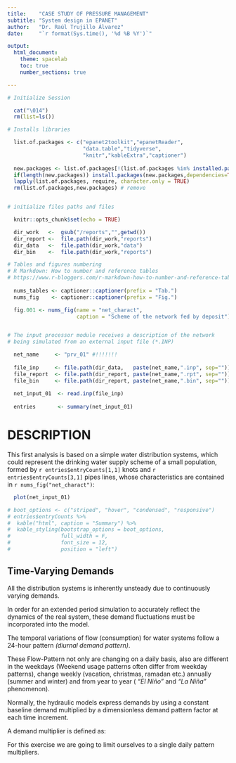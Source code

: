 ```yaml
---
title:    "CASE STUDY OF PRESSURE MANAGEMENT"
subtitle: "System design in EPANET"
author:   "Dr. Raúl Trujillo Álvarez"
date:     "`r format(Sys.time(), '%d %B %Y')`"

output: 
  html_document:
    theme: spacelab
    toc: true
    number_sections: true

---
```


```r

# Initialize Session

  cat("\014")
  rm(list=ls()) 

# Installs libraries 

  list.of.packages <- c("epanet2toolkit","epanetReader",
                        "data.table","tidyverse",
                        "knitr","kableExtra","captioner") 
  
  new.packages <- list.of.packages[!(list.of.packages %in% installed.packages()[,"Package"])]
  if(length(new.packages)) install.packages(new.packages,dependencies=TRUE)
  lapply(list.of.packages, require, character.only = TRUE)
  rm(list.of.packages,new.packages) # remove 


# initialize files paths and files

  knitr::opts_chunk$set(echo = TRUE)

  dir_work   <-  gsub("/reports","",getwd())
  dir_report <-  file.path(dir_work,"reports") 
  dir_data   <-  file.path(dir_work,"data")  
  dir_bin    <-  file.path(dir_work,"reports")

# Tables and figures numbering
# R Markdown: How to number and reference tables 
# https://www.r-bloggers.com/r-markdown-how-to-number-and-reference-tables/
  
  nums_tables <- captioner::captioner(prefix = "Tab.")
  nums_fig    <- captioner::captioner(prefix = "Fig.")

  fig.001 <- nums_fig(name = "net_charact",
                      caption = "Scheme of the network fed by deposit")


# The input processor module receives a description of the network 
# being simulated from an external input file (*.INP)

  net_name     <- "prv_01" #!!!!!!!
  
  file_inp     <- file.path(dir_data,   paste(net_name,".inp", sep=""))
  file_report  <- file.path(dir_report, paste(net_name,".rpt", sep=""))
  file_bin     <- file.path(dir_report, paste(net_name,".bin", sep=""))
  
  net_input_01  <- read.inp(file_inp)
  
  entries       <- summary(net_input_01)

```

# DESCRIPTION

This first analysis is based on a simple water distribution systems, 
which could represent the drinking water supply scheme of a small population,
formed by `r entries$entryCounts[1,1]`  knots and `r entries$entryCounts[3,1]` 
pipes lines, whose characteristics are contained in `r nums_fig("net_charact")`:

```r
  plot(net_input_01)
```

```r
# boot_options <- c("striped", "hover", "condensed", "responsive")
# entries$entryCounts %>%
#  kable("html", caption = "Summary") %>%
#  kable_styling(bootstrap_options = boot_options, 
#                full_width = F, 
#                font_size = 12,
#                position = "left")


```

## Time-Varying Demands

All the distribution systems is inherently unsteady due to continuously varying
demands. 

In order for an extended period simulation to accurately reflect the dynamics 
of the real system, these demand fluctuations must be incorporated into the 
model.

The temporal variations of flow (consumption) for water systems follow a 24-hour 
pattern _(diurnal demand pattern)_.

These Flow-Pattern not only are changing on a daily basis, also are different 
in the weekdays (Weekend usage patterns often differ from weekday patterns),
change weekly (vacation, christmas, ramadan etc.) annually (summer and winter) 
and from year to year ( _"El Niño"_ and _"La Niña"_ phenomenon).

Normally, the hydraulic models express demands by using a constant baseline
demand multiplied by a dimensionless demand pattern factor at each time 
increment. 

A demand multiplier is defined as:

For this exercise we are going to limit ourselves to a single daily pattern 
multipliers.
